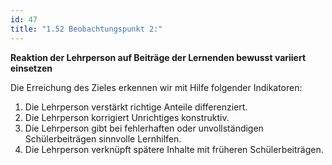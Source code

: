 ```yaml
---
id: 47
title: "1.52 Beobachtungspunkt 2:"
---
```


**Reaktion der Lehrperson auf Beiträge der Lernenden bewusst variiert einsetzen**

Die Erreichung des Zieles erkennen wir mit Hilfe folgender Indikatoren:
1. Die Lehrperson verstärkt richtige Anteile differenziert.
2. Die Lehrperson korrigiert Unrichtiges konstruktiv.
3. Die Lehrperson gibt bei fehlerhaften oder unvollständigen Schülerbeiträgen sinnvolle Lernhilfen.
4. Die Lehrperson verknüpft spätere Inhalte mit früheren Schülerbeiträgen.
